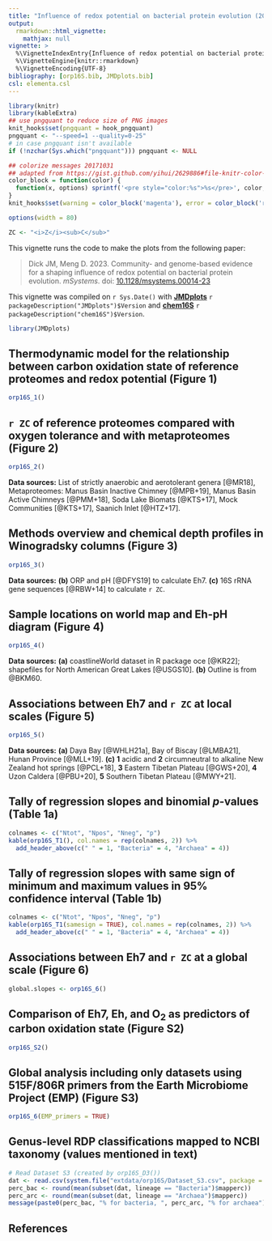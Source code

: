 ```yaml
---
title: "Influence of redox potential on bacterial protein evolution (2023)"
output: 
  rmarkdown::html_vignette:
    mathjax: null
vignette: >
  %\VignetteIndexEntry{Influence of redox potential on bacterial protein evolution (2023)}
  %\VignetteEngine{knitr::rmarkdown}
  %\VignetteEncoding{UTF-8}
bibliography: [orp16S.bib, JMDplots.bib]
csl: elementa.csl
---
```


<style>
/* https://gomakethings.com/how-to-break-an-image-out-of-its-parent-container-with-css/ */
@media (min-width: 700px) {
  .full-width {
    left: 50%;
    margin-left: -50vw;
    margin-right: -50vw;
    max-width: 100vw;
    position: relative;
    right: 50%;
    width: 100vw;
  }
}
@media (min-width: 900px) {
  .full-width {
    left: 50vw; /* fallback if needed */
    left: calc(50vw - 100px);
    width: 900px;
    position: relative;
  }
}
</style>

```r
library(knitr)
library(kableExtra)
## use pngquant to reduce size of PNG images
knit_hooks$set(pngquant = hook_pngquant)
pngquant <- "--speed=1 --quality=0-25"
# in case pngquant isn't available
if (!nzchar(Sys.which("pngquant"))) pngquant <- NULL 

## colorize messages 20171031
## adapted from https://gist.github.com/yihui/2629886#file-knitr-color-msg-rnw
color_block = function(color) {
  function(x, options) sprintf('<pre style="color:%s">%s</pre>', color, x)
}
knit_hooks$set(warning = color_block('magenta'), error = color_block('red'), message = color_block('blue'))
```

```r
options(width = 80)
```

```r
ZC <- "<i>Z</i><sub>C</sub>"
```

This vignette runs the code to make the plots from the following paper:

> Dick JM, Meng D. 2023. Community- and genome-based evidence for a shaping influence of redox potential on bacterial protein evolution. *mSystems*. doi: [10.1128/msystems.00014-23](https://doi.org/10.1128/msystems.00014-23)

This vignette was compiled on `r Sys.Date()` with **[JMDplots](https://github.com/jedick/JMDplots)** `r packageDescription("JMDplots")$Version` and **[chem16S](https://github.com/jedick/chem16S)** `r packageDescription("chem16S")$Version`.

```r
library(JMDplots)
```

## Thermodynamic model for the relationship between carbon oxidation state of reference proteomes and redox potential (Figure 1)
```r
orp16S_1()
```

## `r ZC` of reference proteomes compared with oxygen tolerance and with metaproteomes (Figure 2)
```r
orp16S_2()
```

**Data sources:** List of strictly anaerobic and aerotolerant genera [@MR18], Metaproteomes: Manus Basin Inactive Chimney [@MPB+19], Manus Basin Active Chimneys [@PMM+18], Soda Lake Biomats [@KTS+17], Mock Communities [@KTS+17], Saanich Inlet [@HTZ+17].

## Methods overview and chemical depth profiles in Winogradsky columns (Figure 3)
```r
orp16S_3()
```

**Data sources:** **(b)** ORP and pH [@DFYS19] to calculate Eh7. **(c)** 16S rRNA gene sequences [@RBW+14] to calculate `r ZC`.

## Sample locations on world map and Eh-pH diagram (Figure 4)
```r
orp16S_4()
```

**Data sources:** **(a)** coastlineWorld dataset in R package oce [@KR22]; shapefiles for North American Great Lakes [@USGS10]. **(b)** Outline is from @BKM60.

## Associations between Eh7 and `r ZC` at local scales (Figure 5)
```r
orp16S_5()
```

**Data sources:** **(a)** Daya Bay [@WHLH21a], Bay of Biscay [@LMBA21], Hunan Province [@MLL+19]. **(c)** **1** acidic and **2** circumneutral to alkaline New Zealand hot springs [@PCL+18], **3** Eastern Tibetan Plateau [@GWS+20], **4** Uzon Caldera [@PBU+20], **5** Southern Tibetan Plateau [@MWY+21].

## Tally of regression slopes and binomial *p*-values (Table 1a)
```r
colnames <- c("Ntot", "Npos", "Nneg", "p")
kable(orp16S_T1(), col.names = rep(colnames, 2)) %>%
  add_header_above(c(" " = 1, "Bacteria" = 4, "Archaea" = 4))
```

## Tally of regression slopes with same sign of minimum and maximum values in 95% confidence interval (Table 1b)
```r
colnames <- c("Ntot", "Npos", "Nneg", "p")
kable(orp16S_T1(samesign = TRUE), col.names = rep(colnames, 2)) %>%
  add_header_above(c(" " = 1, "Bacteria" = 4, "Archaea" = 4))
```

## Associations between Eh7 and `r ZC` at a global scale (Figure 6)
```r
global.slopes <- orp16S_6()
```

## Comparison of Eh7, Eh, and O~2~ as predictors of carbon oxidation state (Figure S2)
```r
orp16S_S2()
```

## Global analysis including only datasets using 515F/806R primers from the Earth Microbiome Project (EMP) (Figure S3)
```r
orp16S_6(EMP_primers = TRUE)
```

## Genus-level RDP classifications mapped to NCBI taxonomy (values mentioned in text)
```r
# Read Dataset S3 (created by orp16S_D3())
dat <- read.csv(system.file("extdata/orp16S/Dataset_S3.csv", package = "JMDplots"))
perc_bac <- round(mean(subset(dat, lineage == "Bacteria")$mapperc))
perc_arc <- round(mean(subset(dat, lineage == "Archaea")$mapperc))
message(paste0(perc_bac, "% for bacteria, ", perc_arc, "% for archaea"))
```

## References
